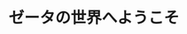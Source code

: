 ﻿---
title: "ゼータの世界へようこそ"
category: "理学院"
vol: 43
interviewee: "黒川 信重"
url: ""
tags: ["行列","まとまり"]
pdf: "43-1.pdf"
career: ""
preface: "ゼータと呼ばれる、素数のまとまりについて研究。行列式表示によるリーマン予想への挑戦を始めとする最先端（2001年９月当時）の研究について伺った。"
---

